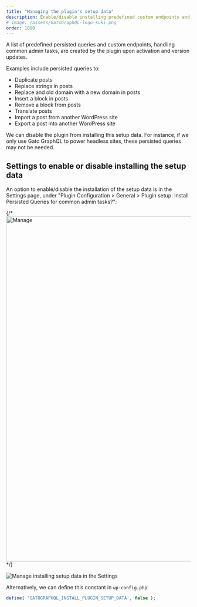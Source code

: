 ```yaml
---
title: "Managing the plugin's setup data"
description: Enable/disable installing predefined custom endpoints and persisted queries
# image: /assets/GatoGraphQL-logo-suki.png
order: 1890
---
```


A list of predefined persisted queries and custom endpoints, handling common admin tasks, are created by the plugin upon activation and version updates.

Examples include persisted queries to:

- Duplicate posts
- Replace strings in posts
- Replace and old domain with a new domain in posts
- Insert a block in posts
- Remove a block from posts
- Translate posts
- Import a post from another WordPress site
- Export a post into another WordPress site

We can disable the plugin from installing this setup data. For instance, if we only use Gato GraphQL to power headless sites, these persisted queries may not be needed.

## Settings to enable or disable installing the setup data

An option to enable/disable the installation of the setup data is in the Settings page, under "Plugin Configuration > General > Plugin setup: Install Persisted Queries for common admin tasks?":

{/* <Image
  src=/assets/guides/upstream/settings-plugin-setup-data.png
  width="1024"
  height="940"
  alt=Manage installing setup data in the Settings
  caption=Manage installing setup data in the Settings
/> */}

![Manage installing setup data in the Settings](/assets/guides/upstream/settings-plugin-setup-data.png)

Alternatively, we can define this constant in `wp-config.php`:

```php
define( 'GATOGRAPHQL_INSTALL_PLUGIN_SETUP_DATA', false );
```
